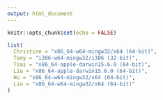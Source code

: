 ---
output: html_document
---

```{r setup, include=FALSE}
knitr::opts_chunk$set(echo = FALSE)
```

```{r }
list(
  Christine = "x86_64-w64-mingw32/x64 (64-bit)",
  Tony = "i386-w64-mingw32/i386 (32-bit)",
  Tsai = "x86_64-apple-darwin15.6.0 (64-bit)",
  Liu = "x86_64-apple-darwin15.6.0 (64-bit)",
  Hu = "x86_64-w64-mingw32/x64 (64-bit)",
  Lin = "x86_64-w64-mingw32/x64 (64-bit)"
)
```
